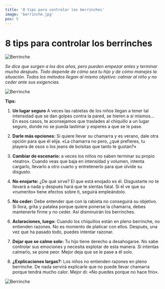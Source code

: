 ```yaml
---
title: '8 tips para controlar los berrinches'
image: 'berrinche.jpg'
pos: 5
---
```


# 8 tips para controlar los berrinches

<Image
  src='/blogs/berrinches/berrinche.jpg'
  alt='Berrinche'
  width={400}
  height={200}
/>

_Se dice que surgen a los dos años, pero pueden empezar antes y terminar mucho después. Todo depende de cómo sea tu hijo y de cómo manejes la situación. Todos los métodos llegan al mismo objetivo: calmar al niño y no ceder ante sus exigencias._

<Image
  src='/blogs/berrinches/berrinche2.jpg'
  alt='Berrinche'
  width={400}
  height={200}
/>

**Tips:**

1. **Un lugar seguro**
   A veces las rabietas de los niños llegan a tener tal intensidad que se dan golpes contra la pared, se hieren a sí mismos… En esos casos, te aconsejamos que traslades al chiquillo a un lugar seguro, donde no se pueda lastimar y esperes a que se le pase.

2. **Darle más opciones:**
   Si quiere llevar su chamarra y es verano, dale otra opción para que él elija. «La chamarra no pero, ¿qué prefieres, tu playera de osos o los jeans de bolsitas que tanto te gustan?«

3. **Cambiar de escenario:**
   a veces los niños no saben terminar su propio «teatro». Cuando veas que baja en intensidad y volumen, intenta cargarlo, llevarlo a otro cuarto y entretenerlo para que olvide su disgusto.

4. **No enojarte:**
   ¿De qué sirve? El que está enojado es él. Disgustarte no te llevará a nada y después hará que te sientas fatal. Si él ve que su «numerito» tiene efectos sobre ti, seguirá empleándolo.

5. **No ceder:**
   Debe entender que con la rabieta no conseguirá su objetivo. Si llora, grita y patalea porque quiere ponerse la chamarra, debes mantenerte firme y no ceder. Así disminuirán los berrinches.

6. **Aclaraciones, luego:**
   Cuando los chiquillos están en pleno berrinche, no entienden razones. No es momento de platicar con ellos. Después, una vez que ha pasado todo, puedes intentar razonar.

7. **Dejar que se calme solo:**
   Tu hijo tiene derecho a desahogarse. No sabe controlar sus emociones y necesita explotar de esta manera. Si intentas calmarlo, se pone peor. Mejor deja que se le pase a él solo.

8. **¿Explicaciones largas?:**
   Los niños no entienden razones en pleno berrinche. De nada servirá explicarle que no puede llevar chamarra porque tendrá mucho calor. Mejor di: «No puedes porque no hace frío».

<Image
  src='/blogs/berrinches/descarga.jpg'
  alt='Berrinche'
  width={400}
  height={200}
/>
